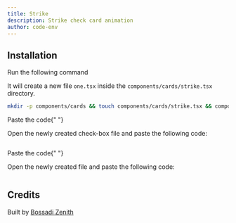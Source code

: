 ```yaml
---
title: Strike
description: Strike check card animation
author: code-env
---
```


<ComponentPreview name="strike-cards" />

## Installation

<Steps>

<Step>Run the following command</Step>

It will create a new file `one.tsx` inside the `components/cards/strike.tsx` directory.

```bash
mkdir -p components/cards && touch components/cards/strike.tsx && components/cards/check-box.tsx
```

<Step>Paste the code</Step>{" "}

Open the newly created check-box file and paste the following code:

```jsx file=<rootDir>/components/hand-crafted/check-box.tsx

```

<Step>Paste the code</Step>{" "}

Open the newly created file and paste the following code:

```jsx file=<rootDir>/fg/cards/strike.tsx

```

</Steps>

## Credits

Built by [Bossadi Zenith](https://github.com/code-env)
